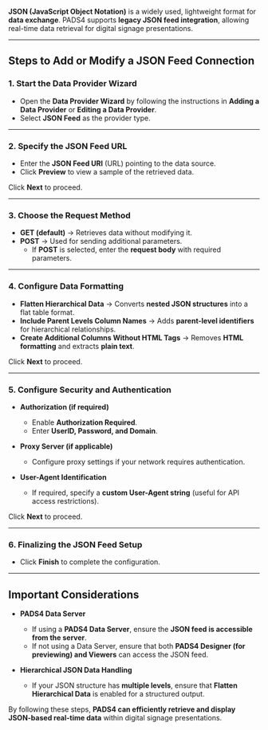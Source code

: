 
**JSON (JavaScript Object Notation)** is a widely used, lightweight format for **data exchange**. PADS4 supports **legacy JSON feed integration**, allowing real-time data retrieval for digital signage presentations.

---

## **Steps to Add or Modify a JSON Feed Connection**
### **1. Start the Data Provider Wizard**
- Open the **Data Provider Wizard** by following the instructions in **Adding a Data Provider** or **Editing a Data Provider**.
- Select **JSON Feed** as the provider type.

---

### **2. Specify the JSON Feed URL**
- Enter the **JSON Feed URI** (URL) pointing to the data source.
- Click **Preview** to view a sample of the retrieved data.

Click **Next** to proceed.

---

### **3. Choose the Request Method**
- **GET (default)** → Retrieves data without modifying it.
- **POST** → Used for sending additional parameters.
  - If **POST** is selected, enter the **request body** with required parameters.

---

### **4. Configure Data Formatting**
- **Flatten Hierarchical Data** → Converts **nested JSON structures** into a flat table format.
- **Include Parent Levels Column Names** → Adds **parent-level identifiers** for hierarchical relationships.
- **Create Additional Columns Without HTML Tags** → Removes **HTML formatting** and extracts **plain text**.

Click **Next** to proceed.

---

### **5. Configure Security and Authentication**
- **Authorization (if required)**  
  - Enable **Authorization Required**.
  - Enter **UserID, Password, and Domain**.
  
- **Proxy Server (if applicable)**  
  - Configure proxy settings if your network requires authentication.

- **User-Agent Identification**  
  - If required, specify a **custom User-Agent string** (useful for API access restrictions).

Click **Next** to proceed.

---

### **6. Finalizing the JSON Feed Setup**
- Click **Finish** to complete the configuration.

---

## **Important Considerations**
- **PADS4 Data Server**  
  - If using a **PADS4 Data Server**, ensure the **JSON feed is accessible from the server**.
  - If not using a Data Server, ensure that both **PADS4 Designer (for previewing) and Viewers** can access the JSON feed.

- **Hierarchical JSON Data Handling**  
  - If your JSON structure has **multiple levels**, ensure that **Flatten Hierarchical Data** is enabled for a structured output.

By following these steps, **PADS4 can efficiently retrieve and display JSON-based real-time data** within digital signage presentations.